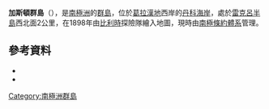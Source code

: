 {{coord|64|28|S|61|50|W|source:GNIS|display=title}}

'''加斯頓群島'''（{{lang-en|Gaston Islands}}），是[[南極洲|南極洲]]的[[群島|群島]]，位於[[葛拉漢地|葛拉漢地]]西岸的[[丹科海岸|丹科海岸]]，處於[[雷克呂半島|雷克呂半島]]西北面2公里，在1898年由[[比利時|比利時]]探險隊繪入地圖，現時由[[南極條約體系|南極條約體系]]管理。

==參考資料==
*{{cite gnis | type = antarid | id = 5512| name = Gaston Islands | accessdate = 2012-04-18}}
*{{usgs-gazetteer|id=5512}}

{{DEFAULTSORT:Gaston Islands}}
[[Category:南極洲群島|Category:南極洲群島]]


{{DancoCoast-geo-stub}}